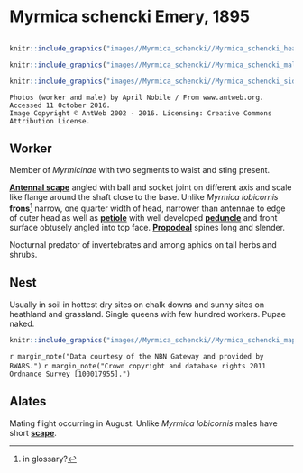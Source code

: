 # **Myrmica schencki** Emery, 1895

```marginfigure
```

```r
knitr::include_graphics("images//Myrmica_schencki//Myrmica_schencki_head.jpg")
```

```r
knitr::include_graphics("images//Myrmica_schencki//Myrmica_schencki_male_head.jpg")
```

```r
knitr::include_graphics("images//Myrmica_schencki//Myrmica_schencki_side.jpg")
```

```block
Photos (worker and male) by April Nobile / From www.antweb.org. Accessed 11 October 2016.
Image Copyright © AntWeb 2002 - 2016. Licensing: Creative Commons Attribution License.
```

## Worker
Member of *Myrmicinae* with two segments to waist and sting present.

**[Antennal scape](#glossary)** angled with ball and socket joint on different axis and scale like flange around the shaft close to the base. Unlike *Myrmica lobicornis* **frons**^[in glossary?] narrow, one quarter width of head, narrower than antennae to edge of outer head as well as **[petiole](#glossary)** with well developed **[peduncle](#glossary)** and front surface obtusely angled into top face. **[Propodeal](#glossary)** spines long and slender.

Nocturnal predator of invertebrates and among aphids on tall herbs and shrubs.

## Nest
Usually in soil in hottest dry sites on chalk downs and sunny sites on heathland and grassland. Single queens with few hundred workers. Pupae naked.

```r
knitr::include_graphics("images//Myrmica_schencki//Myrmica_schencki_map.png")
```
`r margin_note("Data courtesy of the NBN Gateway and provided by BWARS.")`
`r margin_note("Crown copyright and database rights 2011 Ordnance Survey [100017955].")`

## Alates
Mating flight occurring in August. Unlike *Myrmica lobicornis* males have short **[scape](#glossary)**.

\pagebreak